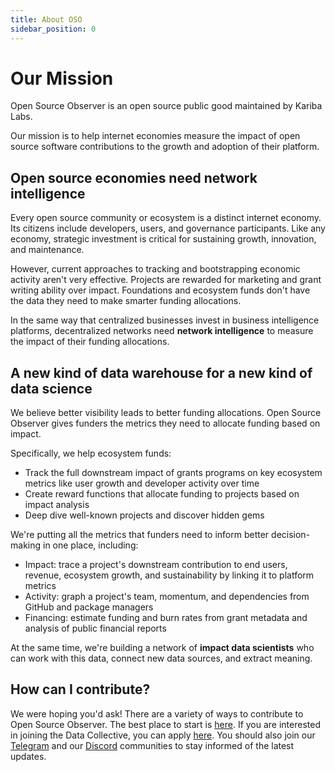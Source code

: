 ```yaml
---
title: About OSO
sidebar_position: 0
---
```


# Our Mission

Open Source Observer is an open source public good maintained by Kariba Labs.

Our mission is to help internet economies measure the impact of open source software contributions to the growth and adoption of their platform.

## Open source economies need network intelligence

Every open source community or ecosystem is a distinct internet economy. Its citizens include developers, users, and governance participants. Like any economy, strategic investment is critical for sustaining growth, innovation, and maintenance.

However, current approaches to tracking and bootstrapping economic activity aren't very effective. Projects are rewarded for marketing and grant writing ability over impact. Foundations and ecosystem funds don't have the data they need to make smarter funding allocations.

In the same way that centralized businesses invest in business intelligence platforms, decentralized networks need **network intelligence** to measure the impact of their funding allocations.

## A new kind of data warehouse for a new kind of data science

We believe better visibility leads to better funding allocations. Open Source Observer gives funders the metrics they need to allocate funding based on impact.

Specifically, we help ecosystem funds:

- Track the full downstream impact of grants programs on key ecosystem metrics like user growth and developer activity over time
- Create reward functions that allocate funding to projects based on impact analysis
- Deep dive well-known projects and discover hidden gems

We're putting all the metrics that funders need to inform better decision-making in one place, including:

- Impact: trace a project's downstream contribution to end users, revenue, ecosystem growth, and sustainability by linking it to platform metrics
- Activity: graph a project's team, momentum, and dependencies from GitHub and package managers
- Financing: estimate funding and burn rates from grant metadata and analysis of public financial reports

At the same time, we're building a network of **impact data scientists** who can work with this data, connect new data sources, and extract meaning.

## How can I contribute?

We were hoping you'd ask! There are a variety of ways to contribute to Open Source Observer. The best place to start is [here](../contribute). If you are interested in joining the Data Collective, you can apply [here](https://www.kariba.network). You should also join our [Telegram](https://t.me/opensourceobserver) and our [Discord](https://www.opensource.observer/discord) communities to stay informed of the latest updates.
